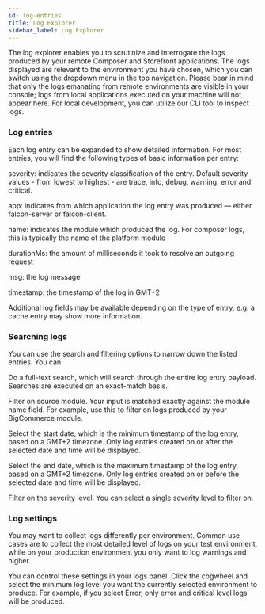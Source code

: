 ```yaml
---
id: log-entries
title: Log Explorer
sidebar_label: Log Explorer
---
```

The log explorer enables you to scrutinize and interrogate the logs produced by your remote Composer and Storefront applications. The logs displayed are relevant to the environment you have chosen, which you can switch using the dropdown menu in the top navigation. Please bear in mind that only the logs emanating from remote environments are visible in your console; logs from local applications executed on your machine will not appear here. For local development, you can utilize our CLI tool to inspect logs.

### Log entries
Each log entry can be expanded to show detailed information. For most entries, you will find the following types of basic information per entry:

severity: indicates the severity classification of the entry. Default severity values - from lowest to highest - are trace, info, debug, warning, error and critical.

app: indicates from which application the log entry was produced — either falcon-server or falcon-client.

name: indicates the module which produced the log. For composer logs, this is typically the name of the platform module

durationMs: the amount of milliseconds it took to resolve an outgoing request

msg: the log message

timestamp: the timestamp of the log in GMT+2

Additional log fields may be available depending on the type of entry, e.g. a cache entry may show more information.

### Searching logs
You can use the search and filtering options to narrow down the listed entries. You can:

Do a full-text search, which will search through the entire log entry payload. Searches are executed on an exact-match basis.

Filter on source module. Your input is matched exactly against the module name field. For example, use this to filter on logs produced by your BigCommerce module.

Select the start date, which is the minimum timestamp of the log entry, based on a GMT+2 timezone. Only log entries created on or after the selected date and time will be displayed.

Select the end date, which is the maximum timestamp of the log entry, based on a GMT+2 timezone. Only log entries created on or before the selected date and time will be displayed.

Filter on the severity level. You can select a single severity level to filter on.

### Log settings
You may want to collect logs differently per environment. Common use cases are to collect the most detailed level of logs on your test environment, while on your production environment you only want to log warnings and higher.

You can control these settings in your logs panel. Click the cogwheel and select the minimum log level you want the currently selected environment to produce. For example, if you select Error, only error and critical level logs will be produced.
